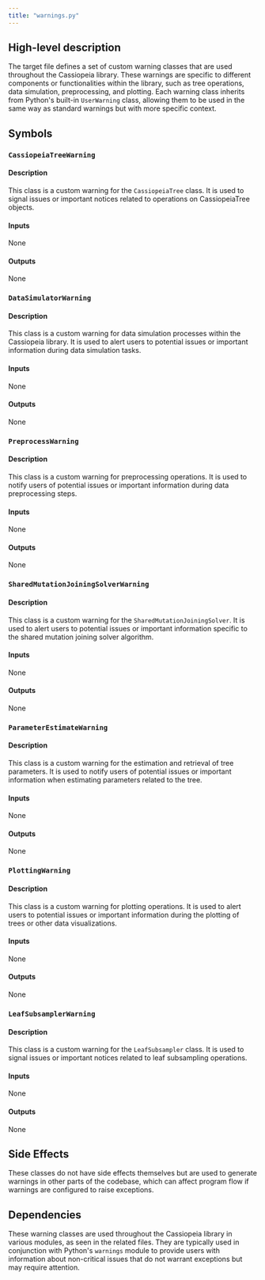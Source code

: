 ```yaml
---
title: "warnings.py"
---
```


## High-level description

The target file defines a set of custom warning classes that are used throughout the Cassiopeia library. These warnings are specific to different components or functionalities within the library, such as tree operations, data simulation, preprocessing, and plotting. Each warning class inherits from Python's built-in `UserWarning` class, allowing them to be used in the same way as standard warnings but with more specific context.

## Symbols

### `CassiopeiaTreeWarning`
#### Description
This class is a custom warning for the `CassiopeiaTree` class. It is used to signal issues or important notices related to operations on CassiopeiaTree objects.

#### Inputs
None

#### Outputs
None

### `DataSimulatorWarning`
#### Description
This class is a custom warning for data simulation processes within the Cassiopeia library. It is used to alert users to potential issues or important information during data simulation tasks.

#### Inputs
None

#### Outputs
None

### `PreprocessWarning`
#### Description
This class is a custom warning for preprocessing operations. It is used to notify users of potential issues or important information during data preprocessing steps.

#### Inputs
None

#### Outputs
None

### `SharedMutationJoiningSolverWarning`
#### Description
This class is a custom warning for the `SharedMutationJoiningSolver`. It is used to alert users to potential issues or important information specific to the shared mutation joining solver algorithm.

#### Inputs
None

#### Outputs
None

### `ParameterEstimateWarning`
#### Description
This class is a custom warning for the estimation and retrieval of tree parameters. It is used to notify users of potential issues or important information when estimating parameters related to the tree.

#### Inputs
None

#### Outputs
None

### `PlottingWarning`
#### Description
This class is a custom warning for plotting operations. It is used to alert users to potential issues or important information during the plotting of trees or other data visualizations.

#### Inputs
None

#### Outputs
None

### `LeafSubsamplerWarning`
#### Description
This class is a custom warning for the `LeafSubsampler` class. It is used to signal issues or important notices related to leaf subsampling operations.

#### Inputs
None

#### Outputs
None

## Side Effects
These classes do not have side effects themselves but are used to generate warnings in other parts of the codebase, which can affect program flow if warnings are configured to raise exceptions.

## Dependencies
These warning classes are used throughout the Cassiopeia library in various modules, as seen in the related files. They are typically used in conjunction with Python's `warnings` module to provide users with information about non-critical issues that do not warrant exceptions but may require attention.